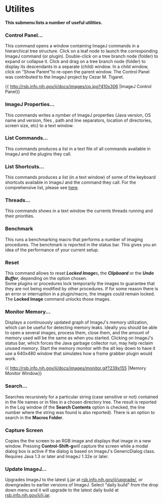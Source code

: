 = Utilites =

'''This submenu lists a number of useful utilities.'''

=== Control Panel... ===

This command opens a window containing ImageJ commands in a hierarchical tree structure. Click on a leaf node to launch the corresponding ImageJ command (or plugin). Double-click on a tree branch node (folder) to expand or collapse it. Click and drag on a tree branch node (folder) to display its descendants in a separate (child) window. In a child window, click on "Show Parent"to re-open the parent window. The Control Panel was contributed to the ImageJ project by Cezar M. Tigaret.

{{ http://rsb.info.nih.gov/ij/docs/images/cp.jpg?410x306 |ImageJ Control Panel}}

=== ImageJ Properties... ===

This commands writes a nymber of ImageJ properties (Java version, OS name and version, files , path and line separators, location of directories, screen size, etc) to a text window.

=== List Commands... ===

This commands produces a list in a text file of all commands available in ImageJ and the plugins they call.

=== List Shortcuts... ===

This commands produces a list (in a text window) of some of the keyboard shortcuts available in ImageJ and the command they call. For the comprehensive list, please see [[keyboard:overview|here]].

=== Threads... ===

This commands shows in a text window the currents threads running and their priorities.

=== Benchmark ===

This runs a benchmarking macro that performs a number of imaging procedures. The benchmark is reported in the status bar. This gives you an idea of the performance of your current setup.

=== Reset ===

This command allows to reset '''''Locked Image'''''s, the '''''Clipboard''''' or the '''''Undo Buffer''''', depending on the option chosen.<br />Some plugins or procedures lock temporarily the images to guarantee that they are not being modified by other procedures. If for some reason there is an error or interruption in a plugin/macro, the images could remain locked. The '''Locked Image''' command unlocks those images.

=== Monitor Memory... ===

Displays a continuously updated graph of ImageJ's memory utilization, which can be useful for detecting memory leaks. Ideally you should be able to open a several images, process them, close them, and the amount of memory used will be the same as when you started. Clicking on ImageJ's status bar, which forces the Java garbage collector run, may help reclaim unused memory. Start the memory monitor with the alt key down to have it use a 640x480 window that simulates how a frame grabber plugin would work.

{{ http://rsb.info.nih.gov/ij/docs/images/monitor.gif?239x155 |Memory Monitor Window}}

=== Search... ===

Searches recursively for a particular string (case sensitive or not) contained in the file names or in files in a chosen directory tree. The result is reported in the Log window (if the '''Search Contents''' option is checked, the line number where the string was found is also reported). There is an option to search in the '''Macros Folder'''.

=== Capture Screen ===

Copies the the screen to an RGB image and displays that image in a new window. Pressing '''Control-Shift-g '''will capture the screen while a modal dialog box is active if the dialog is based on ImageJ's GenericDialog class. Requires Java 1.3 or later and ImageJ 1.32e or later.

=== Update ImageJ... ===

Upgrades ImageJ to the latest ij.jar at [[http://rsb.info.nih.gov/ij/upgrade/|rsb.info.nih.gov/ij/upgrade/]], or downgrades to earlier versions of ImageJ. Select "daily build" from the drop down menu and it will upgrade to the latest daily build at [[http://rsb.info.nih.gov/ij/ij.jar|rsb.info.nih.gov/ij/ij.jar]].
